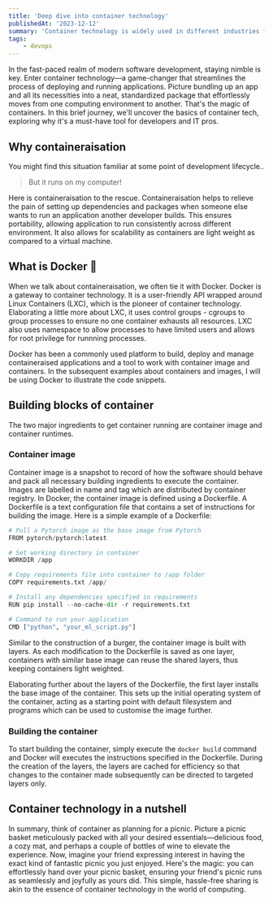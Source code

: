 ```yaml
---
title: 'Deep dive into container technology'
publishedAt: '2023-12-12'
summary: 'Container technology is widely used in different industries for efficiency and scalability in development. In this post, we will explore what it is and how to get started with it.'
tags: 
    - devops
---
```


In the fast-paced realm of modern software development, staying nimble is key. 
Enter container technology—a game-changer that streamlines the process of deploying and running applications. 
Picture bundling up an app and all its necessities into a neat, standardized package that effortlessly moves from one computing environment to another. 
That's the magic of containers. 
In this brief journey, we'll uncover the basics of container tech, exploring why it's a must-have tool for developers and IT pros.

## Why containeraisation 

You might find this situation familiar at some point of development lifecycle.. 

> But it runs on my computer! 

Here is containeraisation to the rescue. Containeraisation helps to relieve the pain of setting up dependencies and packages when someone else wants to run an application another developer builds. 
This ensures portability, allowing application to run consistently across different environment. It also allows for scalability as containers are light
weight as compared to a virtual machine.

## What is Docker 🐳 
When we talk about containeraisation, we often tie it with Docker. 
Docker is a gateway to container technology. It is a user-friendly API wrapped around Linux Containers (LXC), which is the pioneer of container technology.
Elaborating a little more about LXC, it uses control groups - cgroups to group processes to ensure no one container exhausts all resources. LXC also uses 
namespace to allow processes to have limited users and allows for root privilege for runnning processes. 

Docker has been a commonly used platform to build, deploy and manage containeraised applications and 
a tool to work with container image and containers. In the subsequent examples about containers and images, I will be using Docker to illustrate the code
snippets.

## Building blocks of container
The two major ingredients to get container running are container image and container runtimes. 

### Container image
Container image is a snapshot to record of how the software should behave and pack all necessary building ingredients to execute the container. 
Images are labelled in name and tag which are distributed by container registry. In Docker, the container image is defined using a Dockerfile.
A Dockerfile is a text configuration file that contains a set of instructions for building the image. Here is a simple example of a Dockerfile:

```python
# Pull a Pytorch image as the base image from Pytorch
FROM pytorch/pytorch:latest

# Set working directory in container
WORKDIR /app

# Copy requirements file into container to /app folder
COPY requirements.txt /app/

# Install any dependencies specified in requirements
RUN pip install --no-cache-dir -r requirements.txt

# Command to run your application
CMD ["python", "your_ml_script.py"]

```

Similar to the construction of a burger, the container image is built with layers. As each modification to the Dockerfile is saved as one layer, 
containers with similar base image can reuse the shared layers, thus keeping containers light weighted.

Elaborating further about the layers of the Dockerfile, the first layer installs the base image of the container. This sets up the initial operating system
of the container, acting as a starting point with default filesystem and programs which can be used to customise the image further.  

### Building the container
To start building the container, simply execute the `docker build` command and Docker will executes the instructions specified in the 
Dockerfile. During the creation of the layers, the layers are cached for efficiency so that changes to the container made subsequently can be directed to 
targeted layers only.

## Container technology in a nutshell
In summary, think of container as planning for a picnic. 
Picture a picnic basket meticulously packed with all your desired essentials—delicious food, a cozy mat, and perhaps a couple of bottles of wine to elevate the experience. 
Now, imagine your friend expressing interest in having the exact kind of fantastic picnic you just enjoyed. 
Here's the magic: you can effortlessly hand over your picnic basket, ensuring your friend's picnic runs as seamlessly and joyfully as yours did.
This simple, hassle-free sharing is akin to the essence of container technology in the world of computing.

